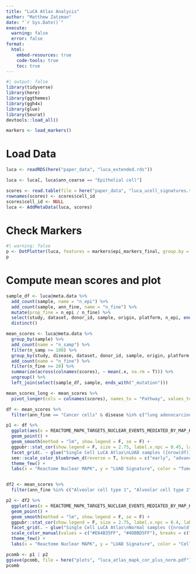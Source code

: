 ```yaml
---
title: "LuCA Atlas Analysis"
author: "Matthew Zatzman"
date: "`r Sys.Date()`"
execute: 
  warning: false
  error: false
format: 
  html:
    embed-resources: true
    code-tools: true
    toc: true
---
```



```r
#| output: false
library(tidyverse)
library(here)
library(ggthemes)
library(ggh4x)
library(glue)
library(Seurat)
devtools::load_all()

markers <- load_markers()
```

# Load Data

```r
luca <- readRDS(here("paper_data", "luca_extended.rds"))

luca <- luca[, luca$ann_coarse == "Epithelial cell"]

scores <- read.table(file = here("paper_data", "luca_ucell_signatures.txt.gz"), header = T, sep = "\t")
rownames(scores) <- scores$cell_id
scores$cell_id <- NULL
luca <- AddMetaData(luca, scores)
```

# Check Markers

```r
#| warning: false
p <- DotPlotter(luca, features = markers$epi_markers_final, group.by = "ann_fine", rotate_y_strip = T)
p
```

# Compute mean scores and plot

```r
sample_df <- luca@meta.data %>%
  add_count(sample, name = "n_epi") %>%
  add_count(sample, ann_fine, name = "n_fine") %>%
  mutate(prop_fine = n_epi / n_fine) %>%
  select(study, dataset, donor_id, sample, origin, platform, n_epi, ends_with("_mutation")) %>%
  distinct()

mean_scores <- luca@meta.data %>%
  group_by(sample) %>%
  add_count(name = "n_samp") %>%
  filter(n_samp >= 100) %>%
  group_by(study, disease, dataset, donor_id, sample, origin, platform, ann_fine, tumor_stage, uicc_stage) %>%
  add_count(name = "n_fine") %>%
  filter(n_fine >= 20) %>%
  summarize(across(colnames(scores), ~ mean(.x, na.rm = T))) %>%
  ungroup() %>%
  left_join(select(sample_df, sample, ends_with("_mutation")))

mean_scores_long <- mean_scores %>%
  pivot_longer(cols = colnames(scores), names_to = "Pathway", values_to = "mean_exp")
```

```r
df <- mean_scores %>%
  filter(ann_fine == "Cancer cells" & disease %in% c("lung adenocarcinoma"))

p1 <- df %>%
  ggplot(aes(x = REACTOME_MAPK_TARGETS_NUCLEAR_EVENTS_MEDIATED_BY_MAP_KINASES, y = LUAD_GIRARD, color = tumor_stage)) +
  geom_point() +
  geom_smooth(method = "lm", show.legend = F, se = F) +
  ggpubr::stat_cor(show.legend = F, size = 2.75, label.x.npc = 0.45, label.y.npc = 0.075) +
  facet_grid(. ~ glue("Single Cell LuCA Atlas\nLUAD samples ({nrow(df)})")) +
  see::scale_color_bluebrown_d(reverse = T, breaks = c("early", "advanced"), labels = c("Early", "Advanced")) +
  theme_few() +
  labs(x = "Reactome Nuclear MAPK", y = "LUAD Signature", color = "Tumor Stage")


df2 <- mean_scores %>%
  filter(ann_fine %in% c("Alveolar cell type 1", "Alveolar cell type 2") & origin %in% c("normal"))

p2 <- df2 %>%
  ggplot(aes(x = REACTOME_MAPK_TARGETS_NUCLEAR_EVENTS_MEDIATED_BY_MAP_KINASES, y = LUAD_GIRARD, color = ann_fine)) +
  geom_point() +
  geom_smooth(method = "lm", show.legend = F, se = F) +
  ggpubr::stat_cor(show.legend = F, size = 2.75, label.x.npc = 0.4, label.y.npc = 0.9) +
  facet_grid(. ~ glue("Single Cell LuCA Atlas\nNormal samples ({nrow(df2)})")) +
  scale_color_manual(values = c("#E64B35FF", "#4DBBD5FF"), breaks = c("Alveolar cell type 1", "Alveolar cell type 2"), labels = c("AT1", "AT2")) +
  theme_few() +
  labs(x = "Reactome Nuclear MAPK", y = "LUAD Signature", color = "Cell Type")

pcomb <- p1 | p2
ggsave(pcomb, file = here("plots", "luca_atlas_mapk_cor_plus_norm.pdf"), width = 8, height = 3)
pcomb
```

